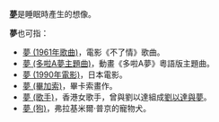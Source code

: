 '''[[夢|夢]]'''是睡眠時產生的想像。

'''夢'''也可指：
* [[夢_(1961年歌曲)|夢 (1961年歌曲)]]，電影《不了情》歌曲。
* [[夢_(多啦A夢主題曲)|夢 (多啦A夢主題曲)]]，動畫《多啦A夢》粵語版主題曲。
* [[夢_(1990年電影)|夢 (1990年電影)]]，日本電影。
* [[夢_(畢加索)|夢 (畢加索)]]，畢卡索畫作。
* [[夢_(歌手)|夢 (歌手)]]，香港女歌手，曾與劉以達組成[[劉以達與夢|劉以達與夢]]。
* [[夢_(狗)|夢 (狗)]]，弗拉基米爾·普京的寵物犬。
{{Disambiguation|cat=一字消歧义}}